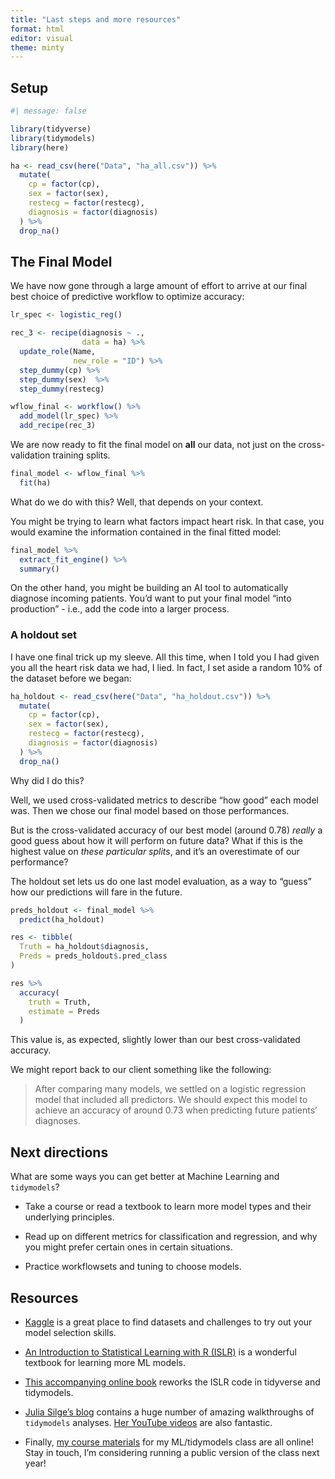 ```yaml
---
title: "Last steps and more resources"
format: html
editor: visual
theme: minty
---
```


## Setup

```r
#| message: false

library(tidyverse)
library(tidymodels)
library(here)
```


```r
ha <- read_csv(here("Data", "ha_all.csv")) %>%
  mutate(
    cp = factor(cp),
    sex = factor(sex),
    restecg = factor(restecg),
    diagnosis = factor(diagnosis)
  ) %>%
  drop_na()
```

## The Final Model

We have now gone through a large amount of effort to arrive at our final best choice of predictive workflow to optimize accuracy:

```r
lr_spec <- logistic_reg()

rec_3 <- recipe(diagnosis ~ ., 
                data = ha) %>%
  update_role(Name, 
              new_role = "ID") %>%
  step_dummy(cp) %>%
  step_dummy(sex)  %>%
  step_dummy(restecg)

wflow_final <- workflow() %>%
  add_model(lr_spec) %>%
  add_recipe(rec_3)
```

We are now ready to fit the final model on **all** our data, not just on the cross-validation training splits.

```r
final_model <- wflow_final %>%
  fit(ha)
```

What do we do with this?  Well, that depends on your context.

You might be trying to learn what factors impact heart risk.  In that case, you would examine the information contained in the final fitted model:

```r
final_model %>% 
  extract_fit_engine() %>% 
  summary()
```

On the other hand, you might be building an AI tool to automatically diagnose incoming patients.  You'd want to put your final model "into production" - i.e., add the code into a larger process.

### A holdout set

I have one final trick up my sleeve.  All this time, when I told you I had given you all the heart risk data we had, I lied.  In fact, I set aside a random 10% of the dataset before we began:

```r
ha_holdout <- read_csv(here("Data", "ha_holdout.csv")) %>%
  mutate(
    cp = factor(cp),
    sex = factor(sex),
    restecg = factor(restecg),
    diagnosis = factor(diagnosis)
  ) %>%
  drop_na()
```

Why did I do this?

Well, we used cross-validated metrics to describe "how good" each model was.  Then we chose our final model based on those performances.

But is the cross-validated accuracy of our best model (around 0.78) *really* a good guess about how it will perform on future data?  What if this is the highest value on *these particular splits*, and it's an overestimate of our performance?

The holdout set lets us do one last model evaluation, as a way to "guess" how our predictions will fare in the future.

```r
preds_holdout <- final_model %>%
  predict(ha_holdout)

res <- tibble(
  Truth = ha_holdout$diagnosis,
  Preds = preds_holdout$.pred_class
)

res %>% 
  accuracy(
    truth = Truth,
    estimate = Preds
  )
```

This value is, as expected, slightly lower than our best cross-validated accuracy.

We might report back to our client something like the following:

> After comparing many models, we settled on a logistic regression model that included all predictors.  We should expect this model to achieve an accuracy of around 0.73 when predicting future patients' diagnoses.

## Next directions

What are some ways you can get better at Machine Learning and `tidymodels`?

* Take a course or read a textbook to learn more model types and their underlying principles.

* Read up on different metrics for classification and regression, and why you might prefer certain ones in certain situations.

* Practice workflowsets and tuning to choose models. 

## Resources

* [Kaggle](www.kaggle.com) is a great place to find datasets and challenges to try out your model selection skills.

* [An Introduction to Statistical Learning with R (ISLR)](https://www.statlearning.com/) is a wonderful textbook for learning more ML models.

* [This accompanying online book](https://bookdown.org/taylordunn/islr-tidy-1655226885741/) reworks the ISLR code in tidyverse and tidymodels.

* [Julia Silge's blog](https://juliasilge.com/blog/) contains a huge number of amazing walkthroughs of `tidymodels` analyses.  [Her YouTube videos](https://www.youtube.com/@JuliaSilge) are also fantastic.

* Finally, [my course materials](https://github.com/Statistical-Learning-with-R) for my ML/tidymodels class are all online!  Stay in touch, I'm considering running a public version of the class next year!

